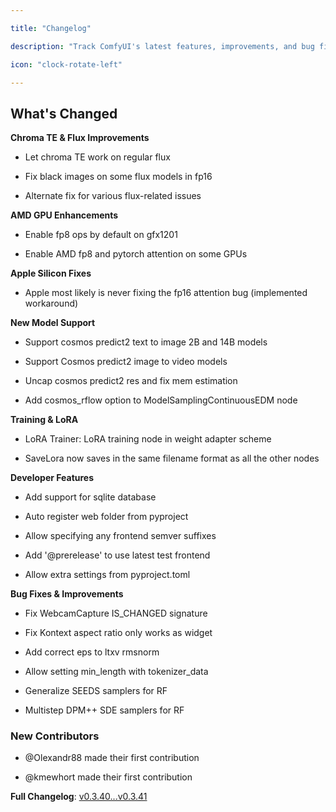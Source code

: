 ```yaml
---

title: "Changelog"

description: "Track ComfyUI's latest features, improvements, and bug fixes"

icon: "clock-rotate-left"

---
```




<Update label="v0.3.41" description="June 17, 2025">



## What's Changed



**Chroma TE & Flux Improvements**

- Let chroma TE work on regular flux

- Fix black images on some flux models in fp16

- Alternate fix for various flux-related issues



**AMD GPU Enhancements**

- Enable fp8 ops by default on gfx1201

- Enable AMD fp8 and pytorch attention on some GPUs



**Apple Silicon Fixes**

- Apple most likely is never fixing the fp16 attention bug (implemented workaround)



**New Model Support**

- Support cosmos predict2 text to image 2B and 14B models

- Support Cosmos predict2 image to video models

- Uncap cosmos predict2 res and fix mem estimation

- Add cosmos_rflow option to ModelSamplingContinuousEDM node



**Training & LoRA**

- LoRA Trainer: LoRA training node in weight adapter scheme

- SaveLora now saves in the same filename format as all the other nodes



**Developer Features**

- Add support for sqlite database

- Auto register web folder from pyproject

- Allow specifying any frontend semver suffixes

- Add '@prerelease' to use latest test frontend

- Allow extra settings from pyproject.toml



**Bug Fixes & Improvements**

- Fix WebcamCapture IS_CHANGED signature

- Fix Kontext aspect ratio only works as widget

- Add correct eps to ltxv rmsnorm

- Allow setting min_length with tokenizer_data

- Generalize SEEDS samplers for RF

- Multistep DPM++ SDE samplers for RF



### New Contributors

- @Olexandr88 made their first contribution

- @kmewhort made their first contribution



**Full Changelog**: [v0.3.40...v0.3.41](https://github.com/comfyanonymous/ComfyUI/compare/v0.3.40...v0.3.41)



</Update>

